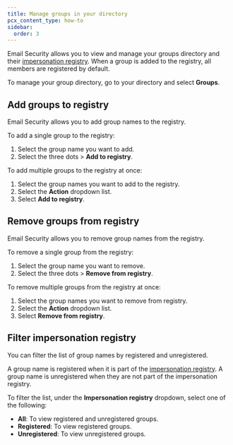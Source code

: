 ```yaml
---
title: Manage groups in your directory
pcx_content_type: how-to
sidebar:
  order: 3
---
```


Email Security allows you to view and manage your groups directory and their [impersonation registry](/cloudflare-one/email-security/detection-settings/impersonation-registry/). When a group is added to the registry, all members are registered by default.

To manage your group directory, go to your directory and select **Groups**.

## Add groups to registry

Email Security allows you to add group names to the registry.

To add a single group to the registry:

1. Select the group name you want to add.
2. Select the three dots > **Add to registry**.

To add multiple groups to the registry at once:

1. Select the group names you want to add to the registry.
2. Select the **Action** dropdown list.
3. Select **Add to registry**.

## Remove groups from registry

Email Security allows you to remove group names from the registry.

To remove a single group from the registry:

1. Select the group name you want to remove.
2. Select the three dots > **Remove from registry**.

To remove multiple groups from the registry at once:

1. Select the group names you want to remove from registry.
2. Select the **Action** dropdown list.
3. Select **Remove from registry**.

## Filter impersonation registry

You can filter the list of group names by registered and unregistered.

A group name is registered when it is part of the [impersonation registry](/cloudflare-one/email-security/detection-settings/impersonation-registry/). A group name is unregistered when they are not part of the impersonation registry.

To filter the list, under the **Impersonation registry** dropdown, select one of the following:
   - **All**: To view registered and unregistered groups.
   - **Registered**: To view registered groups.
   - **Unregistered**: To view unregistered groups.